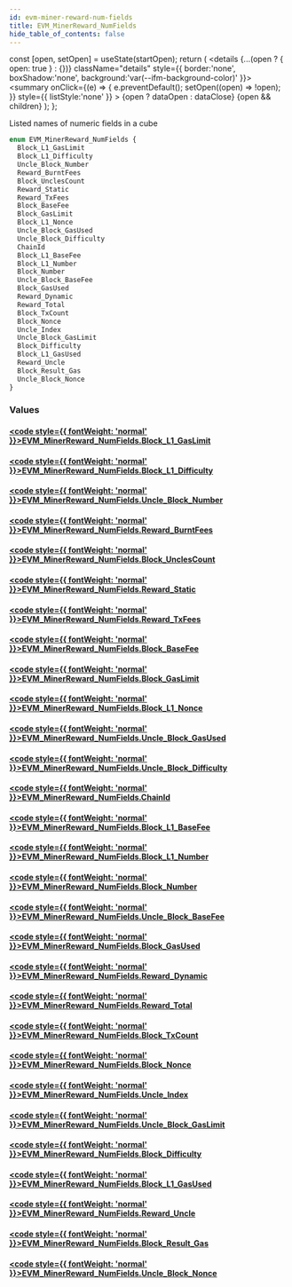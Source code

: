 ```yaml
---
id: evm-miner-reward-num-fields
title: EVM_MinerReward_NumFields
hide_table_of_contents: false
---
```







  const [open, setOpen] = useState(startOpen);
  return (
    <details {...(open ? { open: true } : {})} className="details" style={{ border:'none', boxShadow:'none', background:'var(--ifm-background-color)' }}>
      <summary
        onClick={(e) => {
          e.preventDefault();
          setOpen((open) => !open);
        }}
        style={{ listStyle:'none' }}
      >
      {open ? dataOpen : dataClose}
      </summary>
      {open && children}
    </details>
  );
};




Listed names of numeric fields in a cube


```graphql
enum EVM_MinerReward_NumFields {
  Block_L1_GasLimit
  Block_L1_Difficulty
  Uncle_Block_Number
  Reward_BurntFees
  Block_UnclesCount
  Reward_Static
  Reward_TxFees
  Block_BaseFee
  Block_GasLimit
  Block_L1_Nonce
  Uncle_Block_GasUsed
  Uncle_Block_Difficulty
  ChainId
  Block_L1_BaseFee
  Block_L1_Number
  Block_Number
  Uncle_Block_BaseFee
  Block_GasUsed
  Reward_Dynamic
  Reward_Total
  Block_TxCount
  Block_Nonce
  Uncle_Index
  Uncle_Block_GasLimit
  Block_Difficulty
  Block_L1_GasUsed
  Reward_Uncle
  Block_Result_Gas
  Uncle_Block_Nonce
}
```




### Values

#### [<code style={{ fontWeight: 'normal' }}>EVM_MinerReward_NumFields.<b>Block_L1_GasLimit</b></code>](#) 
> 
> 

#### [<code style={{ fontWeight: 'normal' }}>EVM_MinerReward_NumFields.<b>Block_L1_Difficulty</b></code>](#) 
> 
> 

#### [<code style={{ fontWeight: 'normal' }}>EVM_MinerReward_NumFields.<b>Uncle_Block_Number</b></code>](#) 
> 
> 

#### [<code style={{ fontWeight: 'normal' }}>EVM_MinerReward_NumFields.<b>Reward_BurntFees</b></code>](#) 
> 
> 

#### [<code style={{ fontWeight: 'normal' }}>EVM_MinerReward_NumFields.<b>Block_UnclesCount</b></code>](#) 
> 
> 

#### [<code style={{ fontWeight: 'normal' }}>EVM_MinerReward_NumFields.<b>Reward_Static</b></code>](#) 
> 
> 

#### [<code style={{ fontWeight: 'normal' }}>EVM_MinerReward_NumFields.<b>Reward_TxFees</b></code>](#) 
> 
> 

#### [<code style={{ fontWeight: 'normal' }}>EVM_MinerReward_NumFields.<b>Block_BaseFee</b></code>](#) 
> 
> 

#### [<code style={{ fontWeight: 'normal' }}>EVM_MinerReward_NumFields.<b>Block_GasLimit</b></code>](#) 
> 
> 

#### [<code style={{ fontWeight: 'normal' }}>EVM_MinerReward_NumFields.<b>Block_L1_Nonce</b></code>](#) 
> 
> 

#### [<code style={{ fontWeight: 'normal' }}>EVM_MinerReward_NumFields.<b>Uncle_Block_GasUsed</b></code>](#) 
> 
> 

#### [<code style={{ fontWeight: 'normal' }}>EVM_MinerReward_NumFields.<b>Uncle_Block_Difficulty</b></code>](#) 
> 
> 

#### [<code style={{ fontWeight: 'normal' }}>EVM_MinerReward_NumFields.<b>ChainId</b></code>](#) 
> 
> 

#### [<code style={{ fontWeight: 'normal' }}>EVM_MinerReward_NumFields.<b>Block_L1_BaseFee</b></code>](#) 
> 
> 

#### [<code style={{ fontWeight: 'normal' }}>EVM_MinerReward_NumFields.<b>Block_L1_Number</b></code>](#) 
> 
> 

#### [<code style={{ fontWeight: 'normal' }}>EVM_MinerReward_NumFields.<b>Block_Number</b></code>](#) 
> 
> 

#### [<code style={{ fontWeight: 'normal' }}>EVM_MinerReward_NumFields.<b>Uncle_Block_BaseFee</b></code>](#) 
> 
> 

#### [<code style={{ fontWeight: 'normal' }}>EVM_MinerReward_NumFields.<b>Block_GasUsed</b></code>](#) 
> 
> 

#### [<code style={{ fontWeight: 'normal' }}>EVM_MinerReward_NumFields.<b>Reward_Dynamic</b></code>](#) 
> 
> 

#### [<code style={{ fontWeight: 'normal' }}>EVM_MinerReward_NumFields.<b>Reward_Total</b></code>](#) 
> 
> 

#### [<code style={{ fontWeight: 'normal' }}>EVM_MinerReward_NumFields.<b>Block_TxCount</b></code>](#) 
> 
> 

#### [<code style={{ fontWeight: 'normal' }}>EVM_MinerReward_NumFields.<b>Block_Nonce</b></code>](#) 
> 
> 

#### [<code style={{ fontWeight: 'normal' }}>EVM_MinerReward_NumFields.<b>Uncle_Index</b></code>](#) 
> 
> 

#### [<code style={{ fontWeight: 'normal' }}>EVM_MinerReward_NumFields.<b>Uncle_Block_GasLimit</b></code>](#) 
> 
> 

#### [<code style={{ fontWeight: 'normal' }}>EVM_MinerReward_NumFields.<b>Block_Difficulty</b></code>](#) 
> 
> 

#### [<code style={{ fontWeight: 'normal' }}>EVM_MinerReward_NumFields.<b>Block_L1_GasUsed</b></code>](#) 
> 
> 

#### [<code style={{ fontWeight: 'normal' }}>EVM_MinerReward_NumFields.<b>Reward_Uncle</b></code>](#) 
> 
> 

#### [<code style={{ fontWeight: 'normal' }}>EVM_MinerReward_NumFields.<b>Block_Result_Gas</b></code>](#) 
> 
> 

#### [<code style={{ fontWeight: 'normal' }}>EVM_MinerReward_NumFields.<b>Uncle_Block_Nonce</b></code>](#) 
> 
> 



